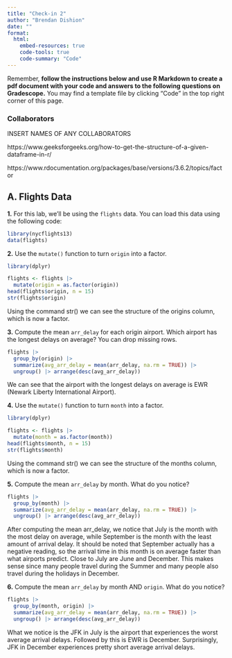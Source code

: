 ```yaml
---
title: "Check-in 2"
author: "Brendan Dishion"
date: ""
format: 
  html:
    embed-resources: true
    code-tools: true
    code-summary: "Code"
---
```


Remember, **follow the instructions below and use R Markdown to create a pdf document with your code and answers to the following questions on Gradescope.** You may find a template file by clicking "Code" in the top right corner of this page.

### Collaborators

INSERT NAMES OF ANY COLLABORATORS

https://www.geeksforgeeks.org/how-to-get-the-structure-of-a-given-dataframe-in-r/

https://www.rdocumentation.org/packages/base/versions/3.6.2/topics/factor

## A. Flights Data

**1.**  For this lab, we'll be using the `flights` data. You can load this data using the following code:

```r
library(nycflights13)
data(flights)
```

**2.** Use the `mutate()` function to turn `origin` into a factor.

```r
library(dplyr)

flights <- flights |>
  mutate(origin = as.factor(origin))
head(flights$origin, n = 15)
str(flights$origin)
```
Using the command str() we can see the structure of the origins column, which is now a factor. 

**3.** Compute the mean `arr_delay` for each origin airport. Which airport has the longest delays on average? You can drop missing rows.

```r
flights |> 
  group_by(origin) |>
  summarize(avg_arr_delay = mean(arr_delay, na.rm = TRUE)) |>
  ungroup() |> arrange(desc(avg_arr_delay))
```

We can see that the airport with the longest delays on average is EWR (Newark Liberty International Airport).
<!--# YOUR ANSWER/EXPLANATION HERE -->


**4.** Use the `mutate()` function to turn `month` into a factor.

```r
library(dplyr)

flights <- flights |>
  mutate(month = as.factor(month))
head(flights$month, n = 15)
str(flights$month)
```
Using the command str() we can see the structure of the months column, which is now a factor. 
<!--# YOUR ANSWER/EXPLANATION HERE -->


**5.** Compute the mean `arr_delay` by month. What do you notice?

```r
flights |> 
  group_by(month) |>
  summarize(avg_arr_delay = mean(arr_delay, na.rm = TRUE)) |>
  ungroup() |> arrange(desc(avg_arr_delay))
```

After computing the mean arr_delay, we notice that July is the month with the most delay on average, while September is the month with the least amount of arrival delay. It should be noted that September actually has a negative reading, so the arrival time in this month is on average faster than what airports predict. Close to July are June and December. This makes sense since many people travel during the Summer and many people also travel during the holidays in December.  
<!--# YOUR ANSWER/EXPLANATION HERE -->


**6.** Compute the mean `arr_delay` by month AND `origin`. What do you notice?

```r
flights |> 
  group_by(month, origin) |>
  summarize(avg_arr_delay = mean(arr_delay, na.rm = TRUE)) |>
  ungroup() |> arrange(desc(avg_arr_delay))
```
What we notice is the JFK in July is the airport that experiences the worst average arrival delays. Followed by this is EWR is December. Surprisingly, JFK in December experiences pretty short average arrival delays.
<!--# YOUR ANSWER/EXPLANATION HERE -->